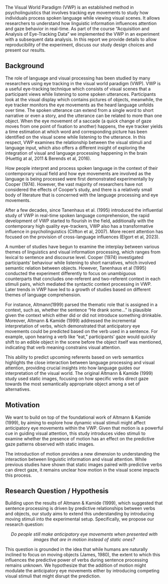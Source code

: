 The Visual World Paradigm (VWP) is an established method in psycholinguistics that involves tracking eye movements to study how individuals process spoken language while viewing visual scenes. It allows researchers to understand how linguistic information influences attention and gaze behavior in real-time. As part of the course "Acquisition and Analysis of Eye-Tracking Data" we implemented the VWP in an experiment with a subsequent data analysis. In this report we provide details to allow reproducibility of the experiment, discuss our study design choices and present our results.

## Background
The role of language and visual processing has been studied by many researchers using eye tracking in the visual world paradigm (VWP). VWP is a useful eye-tracking technique which consists of visual scenes that a participant views while listening to some spoken utterances. Participants look at the visual display which contains pictures of objects, meanwhile, the eye tracker monitors the eye movements as the heard language unfolds over time. The spoken utterance can extend from a single word to short narrative or even a story, and the utterance can be related to more than one object. When the eye movement of a saccade (a quick change of gaze moves from one point of fixation to another) happens, the eye tracker yields a time estimation at which word and corresponding picture has been identified on the visual scene while listening to the utterance. In this respect, VWP examines the relationship between the visual stimuli and language input, which also offers a different insight of exploring the integration of visual and language processing happening in the brain (Huettig at al, 2011 & Berends et al, 2016).

How people interpret and process spoken language in the context of their contemporary visual field and how eye movements are involved as the language is being processed were first demonstrated experimentally by Cooper (1974). However, the vast majority of researchers have not considered the effects of Cooper’s study, and there is a relatively small body of literature that is concerned with the language processing and eye movements. 

After a few decades, since Tanenhaus et al. (1995) introduced the influential study of VWP in real-time spoken language comprehension, the rapid development of VWP started to flourish in the field, additionally with the contemporary high quality eye-trackers, VWP also has a transformative influence in psycholinguistics (Clifton et al, 2007). More recent attention has focused on the provision of cross-language influences (Elgort et al, 2023).


A number of studies have begun to examine the interplay between various themes of linguistics and visual information processing, which ranges from lexical to sentence and discourse level. Cooper (1974) investigated participants' behaviour while listening to short narratives, which involved semantic relation between objects. However, Tanenhaus et al (1995) conducted the experiment differently to focus on unambiguous counterparts that concludes one-referent and two-referent context in each stimuli pairs, which mediated the syntactic context processing in VWP. Later trends in VWP have led to a growth of studies based on different themes of language comprehension. 

For instance, Altmann(1999) parsed the thematic role that is assigned in a context,  such as, whether the sentence “He drank some…” is plausible given the context which either did or did not introduce something drinkable. Moreover, Altmann & Kamide (1999) addressed the incremental interpretation of verbs, which demonstrated that anticipatory eye movements could be predicted based on the verb used in a sentence. For example, upon hearing a verb like "eat," participants' gaze would quickly shift to an edible object in the scene before the object itself was mentioned, indicating that verb meaning constrains visual attention.

This ability to predict upcoming referents based on verb semantics highlights the close interaction between language processing and visual attention, providing crucial insights into how language guides our interpretation of the visual world. The original Altmann & Kamide (1999) study used static images, focusing on how specific verbs direct gaze towards the most semantically appropriate object among a set of alternatives.

## Motivation

We want to build on top of the foundational work of Altmann & Kamide (1999), by aiming to explore how dynamic visual stimuli might affect anticipatory eye movements within the VWP. Given that motion is a powerful cue in guiding visual attention, this study introduces video stimuli to examine whether the presence of motion has an effect on the predictive gaze patterns observed with static images.

The introduction of motion provides a new dimension to understanding the interaction between linguistic information and visual attention. While previous studies have shown that static images paired with predictive verbs can direct gaze, it remains unclear how motion in the visual scene impacts this process. 

## Research Question / Hypothesis
Building upon the results of Altmann & Kamide (1999), which suggested that sentence processing is driven by predictive relationships between verbs and objects, our study aims to extend this understanding by introducing moving stimuli into the experimental setup. Specifically, we propose our research question:


<p style="text-align: center;">*Do people still make anticipatory eye movements when presented with images that are in motion instead of static ones?*</p>
This question is grounded in the idea that while humans are naturally inclined to focus on moving objects (James, 1980), the extent to which this influences the predictive power of verbs during sentence processing remains unknown. We hypothesize that the addition of motion might modulate the anticipatory eye movements either by introducing competing visual stimuli that might disrupt the prediction.
